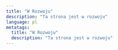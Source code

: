 ```yaml
---
title: "W Rozwoju"
description: "Ta strona jest w rozwoju"
language: pl
metatags:
  title: "W Rozwoju"
  description: "Ta strona jest w rozwoju"
---
```



<Hero
  headline="Witamy w Dynamic Checkout"
  lead="Nowoczesny sposób wyceny i sprzedaży dla twórców cyfrowych. Pracujemy nad wsparciem dla innych języków oprócz angielskiego."
  image="/small-business.jpg"
  buttonText=""
  buttonUrl=""
/>